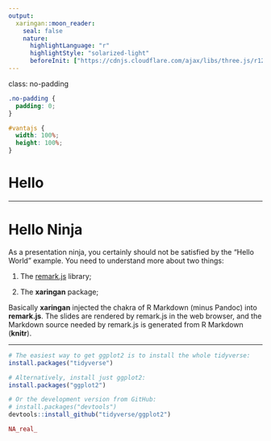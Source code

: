 ```yaml
---
output:
  xaringan::moon_reader:
    seal: false
    nature:
      highlightLanguage: "r"
      highlightStyle: "solarized-light"
      beforeInit: ["https://cdnjs.cloudflare.com/ajax/libs/three.js/r121/three.min.js", "https://cdn.jsdelivr.net/npm/vanta@latest/dist/vanta.birds.min.js"]
---
```


class: no-padding


```css
.no-padding {
  padding: 0;
}

#vantajs {
  width: 100%; 
  height: 100%;
}
```

# Hello

<div id="vantajs"></div>

<script>
VANTA.BIRDS({
  el: "#vantajs",
  backgroundColor: 0x76a3f5,
  /* more options (Uncomment) */
  //birdSize: 1.50,
  //wingSpan: 21.00,
  //speedLimit: 4.00,
  //separation: 32.00,
  //alignment: 33.00,
  //cohesion: 33.00,
  quantity: 2.00
});
</script>


---

# Hello Ninja

As a presentation ninja, you certainly should not be satisfied by the "Hello World" example. You need to understand more about two things:

1. The [remark.js](https://remarkjs.com) library;

1. The **xaringan** package;

Basically **xaringan** injected the chakra of R Markdown (minus Pandoc) into **remark.js**. The slides are rendered by remark.js in the web browser, and the Markdown source needed by remark.js is generated from R Markdown (**knitr**).

---

```r
# The easiest way to get ggplot2 is to install the whole tidyverse:
install.packages("tidyverse")

# Alternatively, install just ggplot2:
install.packages("ggplot2")

# Or the development version from GitHub:
# install.packages("devtools")
devtools::install_github("tidyverse/ggplot2")

NA_real_
```

